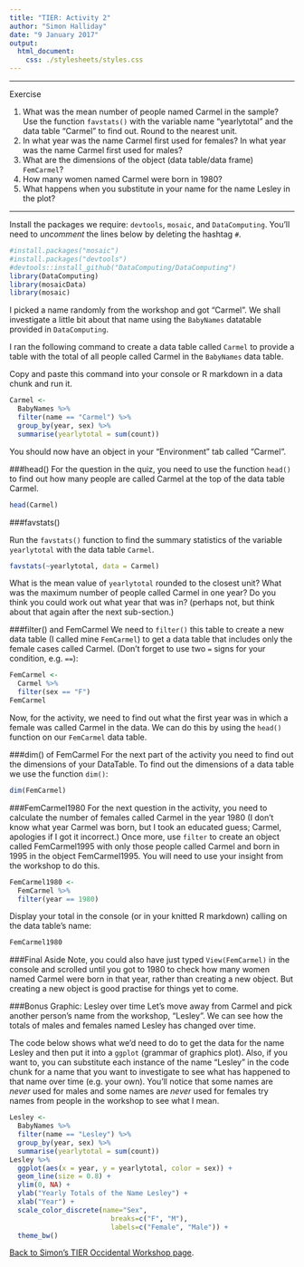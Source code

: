 ```yaml
---
title: "TIER: Activity 2"
author: "Simon Halliday"
date: "9 January 2017"
output: 
  html_document:
    css: ./stylesheets/styles.css
---
```


* * * 

Exercise

1. What was the mean number of people named Carmel in the sample? Use the function `favstats()` with the variable name "yearlytotal" and the data table "Carmel" to find out. Round to the nearest unit. 
2. In what year was the name Carmel first used for females? In what year was the name Carmel first used for males? 
3. What are the dimensions of the object (data table/data frame) `FemCarmel`?
4. How many women named Carmel were born in 1980?
5. What happens when you substitute in your name for the name Lesley in the plot? 

* * * 


Install the packages we require: `devtools`, `mosaic`, and `DataComputing`. You'll need to *uncomment* the lines below by deleting the hashtag `#`. 
```r
#install.packages("mosaic")
#install.packages("devtools")
#devtools::install_github("DataComputing/DataComputing")
library(DataComputing)
library(mosaicData)
library(mosaic)
```


I picked a name randomly from the workshop and got "Carmel". 
We shall investigate a little bit about that name using the `BabyNames` datatable provided in `DataComputing`. 

I ran the following command to create a data table called `Carmel` to
provide a table with the total of all people called Carmel in the `BabyNames` data table.

Copy and paste this command into your console or R markdown in a data chunk and run it. 
```r
Carmel <- 
  BabyNames %>%
  filter(name == "Carmel") %>%
  group_by(year, sex) %>%
  summarise(yearlytotal = sum(count))
```

You should now have an object in your "Environment" tab called "Carmel". 

###head()
For the question in the quiz, you need to use the function `head()` to find out how many people are called Carmel at the top of the data table Carmel.
```r
head(Carmel)
```

###favstats()

Run the `favstats()` function to find the summary statistics of the variable `yearlytotal` with the data table `Carmel`.
```r
favstats(~yearlytotal, data = Carmel)
```
What is the mean value of `yearlytotal` rounded to the closest unit? What was the maximum number of people called Carmel in one year? Do you think you could work out what year that was in? (perhaps not, but think about that again after the next sub-section.)

###filter() and FemCarmel
We need to `filter()` this table to create a new data table (I called mine `FemCarmel`) to get a data table that includes only the female cases called Carmel. (Don't forget to use two `=` signs for your condition, e.g. `==`):
```r
FemCarmel <- 
  Carmel %>% 
  filter(sex == "F")
FemCarmel
```
Now, for the activity, we need to find out what the first year was in which a female was called Carmel in the data. 
We can do this by using the `head()` function on our `FemCarmel` data table. 

###dim() of FemCarmel
For the next part of the activity you need to find out the dimensions of your DataTable. 
To find out the dimensions of a data table we use the function `dim()`:
```r
dim(FemCarmel)
```

###FemCarmel1980
For the next question in the activity, you need to calculate the number of
females called Carmel in the year 1980 (I don't know what year Carmel was born, but I took an educated guess; Carmel, apologies if I got it incorrect.) Once more, use `filter` to create an object called FemCarmel1995 with only those people called Carmel and born in 1995 in  the object FemCarmel1995. 
You will need to use your insight from the workshop to do this. 

```r
FemCarmel1980 <- 
  FemCarmel %>% 
  filter(year == 1980)
```

Display your total in the console (or in your knitted R markdown) calling on the data table's name:
```r
FemCarmel1980
```

###Final Aside
Note, you could also have just typed `View(FemCarmel)` in the console and scrolled until you got to 1980 to check how many women named Carmel were born in that year, rather than creating a new object. 
But creating a new object is good practise for things yet to come. 


###Bonus Graphic: Lesley over time
Let's move away from Carmel and pick another person's name from the workshop, "Lesley". 
We can see how the totals of males and females named Lesley has
changed over time. 

The code below shows what we'd need to do to get the data for the name
Lesley and then put it into a `ggplot` (grammar of graphics plot). 
Also, if you want to, you can substitute each instance of the name "Lesley" in the code chunk for a name that you
want to investigate to see what has happened to that name over time (e.g. your own). 
You'll notice that some names are *never* used for males and some names 
are *never* used for females try names from people in the workshop to see what I mean.  

```r
Lesley <- 
  BabyNames %>%
  filter(name == "Lesley") %>%
  group_by(year, sex) %>%
  summarise(yearlytotal = sum(count))
Lesley %>%
  ggplot(aes(x = year, y = yearlytotal, color = sex)) +
  geom_line(size = 0.8) +
  ylim(0, NA) +
  ylab("Yearly Totals of the Name Lesley") +
  xlab("Year") +
  scale_color_discrete(name="Sex",
                         breaks=c("F", "M"),
                         labels=c("Female", "Male")) +
  theme_bw()
```

[Back to Simon's TIER Occidental Workshop page](./index.html). 
